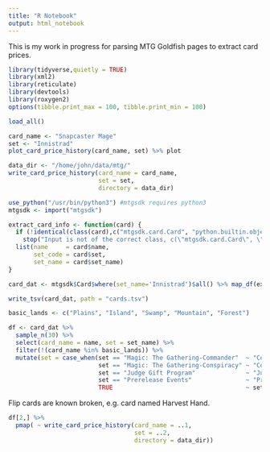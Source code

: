 ```yaml
---
title: "R Notebook"
output: html_notebook
---
```


This is my work in progress for parsing MTG Goldfish pages to extract card prices.

```r
library(tidyverse,quietly = TRUE)
library(xml2)
library(reticulate)
library(devtools)
library(roxygen2)
options(tibble.print_max = 100, tibble.print_min = 100)
```

```r
load_all()
```

```r
card_name <- "Snapcaster Mage"
set <- "Innistrad"
plot_card_price_history(card_name, set) %>% plot
```

```r
data_dir <- "/home/john/data/mtg/"
write_card_price_history(card_name = card_name, 
                         set = set,
                         directory = data_dir)
```

```r
use_python("/usr/bin/python3") #mtgsdk requires python3
mtgsdk <- import("mtgsdk")
```

```r
extract_card_info <- function(card) {
  if (!identical(class(card),c("mtgsdk.card.Card", "python.builtin.object")))
    stop("Input is not of the correct class, c(\"mtgsdk.card.Card\", \"python.builtin.object\").")
  list(name     = card$name,
       set_code = card$set,
       set_name = card$set_name)
}
```

```r
card_dat <- mtgsdk$Card$where(set_name='Innistrad')$all() %>% map_df(extract_card_info)
```

```r
write_tsv(card_dat, path = "cards.tsv")
```

```r
basic_lands <- c("Plains", "Island", "Swamp", "Mountain", "Forest")
```

```r
df <- card_dat %>% 
  sample_n(30) %>% 
  select(card_name = name, set = set_name) %>% 
  filter(!(card_name %in% basic_lands)) %>%
  mutate(set = case_when(set == "Magic: The Gathering-Commander"  ~ "Commander",
                         set == "Magic: The Gathering-Conspiracy" ~ "Conspiracy",
                         set == "Judge Gift Program"              ~ "Judge Promos",
                         set == "Prerelease Events"               ~ "Prerelease Cards",
                         TRUE                                     ~ set))
```

Flip cards are known broken, e.g. card named Harvest Hand.

```r
df[2,] %>% 
  pmap( ~ write_card_price_history(card_name = ..1,
                                   set = ..2,
                                   directory = data_dir))
```











